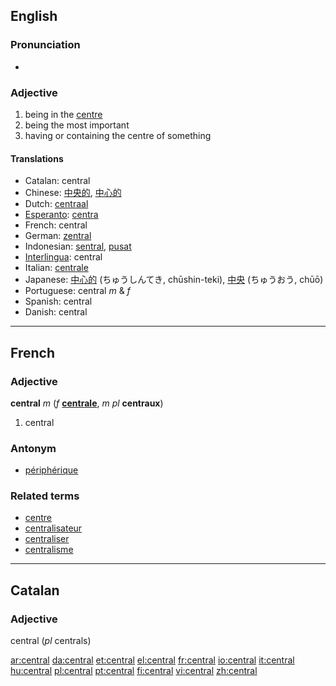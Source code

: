 ==English==
===Pronunciation===
*{{IPA|/ˈsɛntɹəl/}}
===Adjective===
# being in the [[centre]]
# being the most important
# having or containing the centre of something

====Translations====
*Catalan: central
*Chinese: [[中央的]], [[中心的]]
*Dutch: [[centraal]]
*[[Esperanto]]: [[centra]]
*French: central
*German: [[zentral]]
*Indonesian: [[sentral]], [[pusat]]
*[[Interlingua]]: central
*Italian: [[centrale]]
*Japanese:  [[中心的]] (ちゅうしんてき, chūshin-teki), [[中央]] (ちゅうおう, chūō)
*Portuguese: central ''m'' & ''f''
*Spanish: central
*Danish: central


----

==French==
===Adjective===
'''central''' ''m'' (''f'' '''[[centrale]]''', ''m pl'' '''centraux''')

# central

===Antonym===
*[[périphérique]]

===Related terms===
*[[centre#French|centre]]
*[[centralisateur]]
*[[centraliser]]
*[[centralisme]]

----

==Catalan==
===Adjective===
central (''pl'' centrals)

[[ar:central]]
[[da:central]]
[[et:central]]
[[el:central]]
[[fr:central]]
[[io:central]]
[[it:central]]
[[hu:central]]
[[pl:central]]
[[pt:central]]
[[fi:central]]
[[vi:central]]
[[zh:central]]